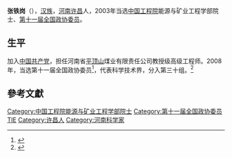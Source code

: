 '''张铁岗'''（{{bd|1945年||}}），[[汉族|汉族]]，[[河南|河南]][[许昌|许昌]]人，2003年当选[[中国工程院|中国工程院]]能源与矿业工程学部院士、[[第十一届全国政协委员|第十一届全国政协委员]]。

==生平==
加入[[中国共产党|中国共产党]]，担任河南省[[平顶山|平顶山]]煤业有限责任公司教授级高级工程师。2008年，当选第十一届全国政协委员<ref>{{cite news|title=第十一届全国政协委员名单|url=http://www.indaa.com.cn/zt/2009qglh/zxzs/200903/t20090303_127573.html|accessdate=2013-04-09|newspaper=新华社北京1月25日电 中国人民政治协商会议第十一届全国委员会委员名单(共2237人，2008年1月25日政协第十届全国委员会常务委员会第二十次会议通过)|date=2008年1月25日|deadurl=yes|archiveurl=https://web.archive.org/web/20130928014403/http://www.indaa.com.cn/zt/2009qglh/zxzs/200903/t20090303_127573.html|archivedate=2013年9月28日|df=}}</ref>，代表科学技术界，分入第三十组。<ref>{{cite news|title=全国政协信息-张铁岗|url=http://www.cppcc.gov.cn/CMS/wylibary/showJcwyxtInfoWylibary.action?tabJcwyxt.guid=11W0010420&wytype=wjwy|accessdate=2013-04-11|newspaper=全国政协委员会|archive-date=2019-08-22|archive-url=https://web.archive.org/web/20190822121742/http://www.cppcc.gov.cn/CMS/wylibary/showJcwyxtInfoWylibary.action?tabJcwyxt.guid=11W0010420&wytype=wjwy}}</ref>

==參考文獻==
{{reflist}}

{{中国政治人物小作品}}
{{中国工程院能源与矿业工程学部院士}}

{{Authority control}}
{{DEFAULTSORT:Z}}
[[Category:中国工程院能源与矿业工程学部院士|Category:中国工程院能源与矿业工程学部院士]]
[[Category:第十一届全国政协委员|Category:第十一届全国政协委员]]
[[Category:张姓|TIE]]
[[Category:许昌人|Category:许昌人]]
[[Category:河南科学家|Category:河南科学家]]